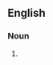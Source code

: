{{also|screwthreads}}

==English==

===Noun===
{{head|en|noun form}}

# {{plural of|screw thread|lang=en}}